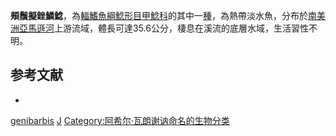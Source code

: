 {{Speciesbox
| taxon = Pseudorinelepis genibarbis
| binomial_authority = [[Achille_Valenciennes|Valenciennes]], 1840
| status = NE
| status_system = IUCN3.1
| synonyms = *''Rinelepis genibarbis'',Valenciennes, 1840
*''Rhinelepis agassizii'',Steindachner, 1877
*''Pseudorinelepis agassizii'',Steindachner, 1877
}}

'''頰鬚擬銼鱗鯰'''，為[[輻鰭魚綱|輻鰭魚綱]][[鯰形目|鯰形目]][[甲鯰科|甲鯰科]]的其中一[[種|種]]，為熱帶淡水魚，分布於[[南美洲|南美洲]][[亞馬遜河|亞馬遜河]]上游流域，體長可達35.6公分，棲息在溪流的底層水域，生活習性不明。

==参考文献==
*{{FishBase_species|genus=Pseudorinelepis|species=genibarbis|year=2015|month=1}}

{{taxonbar}}

[[Category:擬銼鱗鯰屬|genibarbis]]
[[Category:1840年描述的鱼类|J]]
[[Category:阿希尔·瓦朗谢讷命名的生物分类|Category:阿希尔·瓦朗谢讷命名的生物分类]]